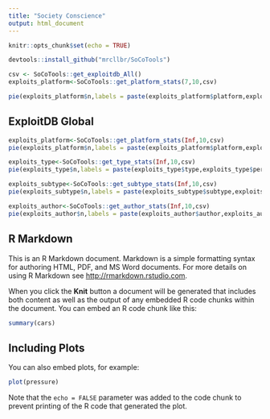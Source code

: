```yaml
---
title: "Society Conscience"
output: html_document
---
```


```r
knitr::opts_chunk$set(echo = TRUE)
```
```r
devtools::install_github("mrcllbr/SoCoTools")
```

```r
csv <- SoCoTools::get_exploitdb_All()
exploits_platform<-SoCoTools::get_platform_stats(7,10,csv)

pie(exploits_platform$n,labels = paste(exploits_platform$platform,exploits_platform$percent,"%",sep=" "), col=rainbow(length(exploits_platform$n)),main="Plataformas (7dias)")
```

## ExploitDB Global
```r
exploits_platform<-SoCoTools::get_platform_stats(Inf,10,csv)
pie(exploits_platform$n,labels = paste(exploits_platform$platform,exploits_platform$percent,"%",sep=" "), col=rainbow(length(exploits_platform$n)),main="Plataformas (All-Time)")
```

```r
exploits_type<-SoCoTools::get_type_stats(Inf,10,csv)
pie(exploits_type$n,labels = paste(exploits_type$type,exploits_type$percent,"%",sep=" "), col=rainbow(length(exploits_type$n)),main="Tipo de Exploits (All-Time)")
```

```r
exploits_subtype<-SoCoTools::get_subtype_stats(Inf,10,csv)
pie(exploits_subtype$n,labels = paste(exploits_subtype$subtype,exploits_subtype$percent,"%",sep=" "), col=rainbow(length(exploits_subtype$n)),main="Subtipo de Exploits (All-Time)")
```

```r
exploits_author<-SoCoTools::get_author_stats(Inf,10,csv)
pie(exploits_author$n,labels = paste(exploits_author$author,exploits_author$percent,"%",sep=" "), col=rainbow(length(exploits_author$n)),main="Autores (All-Time)")
```

## R Markdown

This is an R Markdown document. Markdown is a simple formatting syntax for authoring HTML, PDF, and MS Word documents. For more details on using R Markdown see <http://rmarkdown.rstudio.com>.

When you click the **Knit** button a document will be generated that includes both content as well as the output of any embedded R code chunks within the document. You can embed an R code chunk like this:

```r
summary(cars)
```

## Including Plots

You can also embed plots, for example:

```r
plot(pressure)
```

Note that the `echo = FALSE` parameter was added to the code chunk to prevent printing of the R code that generated the plot.

